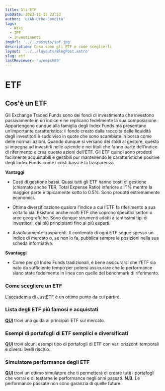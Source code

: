 ```yaml
---
title: Gli ETF
pubDate: 2023-11-15 23:53
author: 'u/Ab-Urbe-Condita'
tags:
  - Wiki
  - IPF
  - Investimenti
imgUrl: '../../assets/ipf.jpg'
description: Cosa sono gli ETF e come sceglierli
layout: '../../layouts/BlogPost.astro'
slug: etf
lastReviewer: 'u/emish89'
---
```


# ETF

## Cos'è un ETF

Gli Exchange Traded Funds sono dei fondi di investimento che investono passivamente in un indice e ne replicano fedelmente la sua composizione.
Appartengono dunque alla famiglia degli Index Funds ma presentano un’importante caratteristica:
il fondo creato dalla raccolta delle liquidità degli investitori è suddiviso in quote che sono scambiate in borsa come delle normali azioni.
Quando dunque si versano dei soldi al gestore, questo si impegna ad investirli nelle aziende e nei titoli che fanno parte dell'indice di riferimento e crea queste azioni dell'ETF.
Gli ETF quindi sono prodotti facilmente acquistabili e gestibili pur mantenendo le caratteristiche positive degli Index Funds come i costi bassi e la trasparenza.

**Vantaggi**

- Costi di gestione bassi. Quasi tutti gli ETF hanno costi di gestione (chiamato anche TER, Total Expense Ratio) inferiore all’1% mentre la maggior parte è tipicamente sotto lo 0.5%.
  Sono prodotti estremamente economici.

- Ottima diversificazione qualora l’indice a cui l’ETF fa riferimento a sua volta lo sia. Esistono anche molti ETF che coprono specifici settori o aree geografiche.
  Sono dunque strumenti adatti a tantissimi tipi di investitori, dai più principianti fino ai più esperti.

- Assolutamente trasparenti. Il contenuto di ogni ETF segue spesso un indice di mercato o, se non lo fa, pubblica sempre le posizioni nella sua scheda informativa.

**Svantaggi**

- Come per gli Index Funds tradizionali, è bene assicurarsi che l’ETF sia nato da sufficiente tempo per potersi assicurare
  che le performance siano state fedelmente in linea con quelle del benchmark di riferimento.

### Come scegliere un ETF

L'[accademia di JustETF](https://www.justetf.com/it/academy/scegliere-letf-giusto-suggerimenti-e-consigli-utili.html) è un ottimo punto da cui partire.

### Lista degli ETF più famosi e acquistati

[**QUI**](https://docs.google.com/spreadsheets/d/12sCTzI8y7BFbNyvX6a3echmRdsPEnx5wad6ib-2za-E/edit#gid=0) trovi una guida ai principali ETF sul mercato.

### Esempi di portafogli di ETF semplici e diversificati

[**QUI**](https://docs.google.com/spreadsheets/d/13UMz6MaBgKHAha3ZI01CVguHEQj7GaD908eohd-qS9I/edit#gid=0) trovi alcuni esempi tipo di portafogli di ETF con vari orizzonti temporali e diversi livelli rischio.

### Simulatore performance degli ETF

[**QUI**](https://backtest.curvo.eu/) trovi un ottimo simulatore che ti permetterà di creare tutti i portafogli che vorrai e di testarne le performance negli anni passati. **N.B.** Le performance passate non sono garanzia di quelle future.
